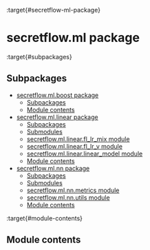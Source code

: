 :target{#secretflow-ml-package}

# secretflow\.ml package

:target{#subpackages}

## Subpackages

<TableOfContents>


  - [secretflow.ml.boost package](secretflow.ml.ml.boost.mdx)
    - [Subpackages](secretflow.ml.ml.boost.mdx#subpackages)
    - [Module contents](secretflow.ml.ml.boost.mdx#module-contents)
  - [secretflow.ml.linear package](secretflow.ml.ml.linear.mdx)
    - [Subpackages](secretflow.ml.ml.linear.mdx#subpackages)
    - [Submodules](secretflow.ml.ml.linear.mdx#submodules)
    - [secretflow.ml.linear.fl\_lr\_mix module](secretflow.ml.ml.linear.mdx#secretflow-ml-linear-fl-lr-mix-module)
    - [secretflow.ml.linear.fl\_lr\_v module](secretflow.ml.ml.linear.mdx#secretflow-ml-linear-fl-lr-v-module)
    - [secretflow.ml.linear.linear\_model module](secretflow.ml.ml.linear.mdx#secretflow-ml-linear-linear-model-module)
    - [Module contents](secretflow.ml.ml.linear.mdx#module-contents)
  - [secretflow.ml.nn package](secretflow.ml.ml.nn.mdx)
    - [Subpackages](secretflow.ml.ml.nn.mdx#subpackages)
    - [Submodules](secretflow.ml.ml.nn.mdx#submodules)
    - [secretflow.ml.nn.metrics module](secretflow.ml.ml.nn.mdx#secretflow-ml-nn-metrics-module)
    - [secretflow.ml.nn.utils module](secretflow.ml.ml.nn.mdx#secretflow-ml-nn-utils-module)
    - [Module contents](secretflow.ml.ml.nn.mdx#module-contents)
</TableOfContents>

:target{#module-contents}

## Module contents
